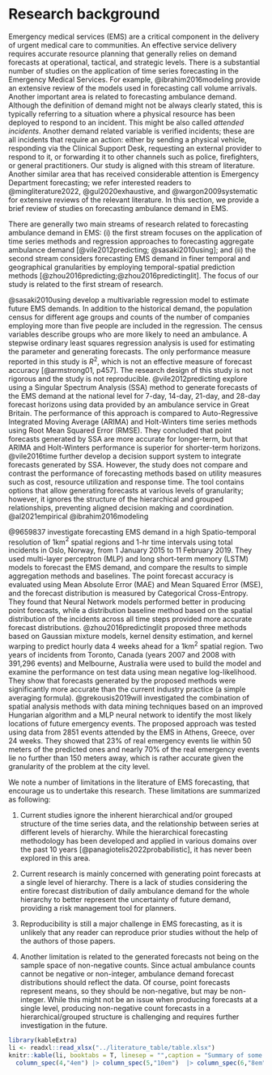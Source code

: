 # Research background {#sec-lit}

Emergency medical services (EMS) are a critical component in the delivery of urgent medical care to communities. An effective service delivery requires accurate resource planning that generally relies on demand forecasts at operational, tactical, and strategic levels. There is a substantial number of studies on the application of time series forecasting in the Emergency Medical Services. For example, @ibrahim2016modeling provide an extensive review of the models used in forecasting call volume arrivals. Another important area is related to forecasting ambulance demand. Although the definition of demand might not be always clearly stated, this is typically referring to a situation where a physical resource has been deployed to respond to an incident. This might be also called _attended incidents_. Another demand related variable is verified incidents; these are all incidents that require an action: either by sending a physical vehicle, responding via the Clinical Support Desk, requesting an external provider to respond to it, or forwarding it to other channels such as police, firefighters, or general practitioners. Our study is aligned with this stream of literature. Another similar area that has received considerable attention is Emergency Department forecasting; we refer interested readers to @mingliterature2022, @gul2020exhaustive, and @wargon2009systematic for extensive reviews of the relevant literature. In this section, we provide a brief review of studies on forecasting ambulance demand in EMS.

There are generally two main streams of research related to forecasting ambulance demand in EMS: (i) the first stream focuses on the application of time series methods and regression approaches to forecasting aggregate ambulance demand [@vile2012predicting; @sasaki2010using]; and (ii) the second stream considers forecasting EMS demand in finer temporal and geographical granularities by employing temporal-spatial prediction methods [@zhou2016predicting;@zhou2016predictinglit]. The focus of our study is related to the first stream of research.

@sasaki2010using develop a multivariable regression model to estimate future EMS demands. In addition to the historical demand, the population census for different age groups and counts of the number of companies employing more than five people are included in the regression. The census variables describe groups who are more likely to need an ambulance. A stepwise ordinary least squares regression analysis is used for estimating the parameter and generating forecasts. The only performance measure reported in this study is $R^2$, which is not an effective measure of forecast accuracy [@armstrong01, p457]. The research design of this study is not rigorous and the study is not reproducible. @vile2012predicting explore using a Singular Spectrum Analysis (SSA) method to generate forecasts of the EMS demand at the national level for 7-day, 14-day, 21-day, and 28-day forecast horizons using data provided by an ambulance service in Great Britain. The performance of this approach is compared to Auto-Regressive Integrated Moving Average (ARIMA) and Holt-Winters time series methods using Root Mean Squared Error (RMSE). They concluded that point forecasts generated by SSA are more accurate for longer-term, but that ARIMA and Holt-Winters performance is superior for shorter-term horizons. @vile2016time further develop a decision support system to integrate forecasts generated by SSA. However, the study does not compare and contrast the performance of forecasting methods based on utility measures such as cost, resource utilization and response time. The tool contains options that allow generating forecasts at various levels of granularity; however, it ignores the structure of the hierarchical and grouped relationships, preventing aligned decision making and coordination. @al2021empirical \textcolor{teal}{utilises data from the Welsh Ambulance Service to explore the forecast accuracy of four forecasting approaches: ARIMA, Holt Winters, Multiple Regression, and Singular Spectrum Analysis (SSA) in predicting call volume demand. The aim is to compare these approaches with the current method across various planning horizons (7 days, 30 days, and 90 days) for both total call volume and category-specific demand. Forecast accuracy performance is evaluated using root mean square error (RMSE) and mean absolute percentage error (MAPE). The findings indicate that ARIMA performs the best in predicting weekly and monthly demand. However, when it comes to long-term demand, the SSA method proves to be the most effective.} @ibrahim2016modeling \textcolor{teal}{conducted a case study to assess the effectiveness of multiple forecasting methods: the multiplicative univariate forecasting model (MU), univariate mixed-effects model (ME), bivariate mixed-effects model (BME1), and bivariate mixed-effects model (BME2). Call centre data were utilised to forecast for periods of 1, 7, and 14 days ahead, using only a limited dataset of 42 days. The performance of these forecasting methods was evaluated using two metrics: RMSE for point forecasts and coverage probability for the 95\% prediction interval. The findings indicate that the ME consistently produces the most accurate point forecasts. On the other hand, BME1 and BME2 demonstrate superior coverage probabilities when forecasting for one day or one week ahead. For a two-week leading period, MU shows better coverage probability.}

@9659837 investigate forecasting EMS demand in a high Spatio-temporal resolution of 1km$^2$ spatial regions and 1-hr time intervals using total incidents in Oslo, Norway, from 1 January 2015 to 11 February 2019. They used multi-layer perceptron (MLP) and long short-term memory (LSTM) models to forecast the EMS demand, and compare the results to simple aggregation methods and baselines. The point forecast accuracy is evaluated using Mean Absolute Error (MAE) and Mean Squared Error (MSE), and the forecast distribution is measured by Categorical Cross-Entropy. They found that Neural Network models performed better in producing point forecasts, while a distribution baseline method based on the spatial distribution of the incidents across all time steps provided more accurate forecast distributions. @zhou2016predictinglit proposed three methods based on Gaussian mixture models, kernel density estimation, and kernel warping to predict hourly data 4 weeks ahead for a 1km$^2$ spatial region. Two years of incidents from Toronto, Canada (years 2007 and 2008 with 391,296 events) and Melbourne, Australia were used to build the model and examine the performance on test data using mean negative log-likelihood. They show that forecasts generated by the proposed methods were significantly more accurate than the current industry practice (a simple averaging formula). @grekousis2019will investigated the combination of spatial analysis methods with data mining techniques based on an improved Hungarian algorithm and a MLP neural network to identify the most likely locations of future emergency events. The proposed approach was tested using data from 2851 events attended by the EMS in Athens, Greece, over 24 weeks. They showed that 23% of real emergency events lie within 50 meters of the predicted ones and nearly 70% of the real emergency events lie no further than 150 meters away, which is rather accurate given the granularity of the problem at the city level.

We note a number of limitations in the literature of EMS forecasting, that encourage us to undertake this research. These limitations are summarized as following:

1. Current studies ignore the inherent hierarchical and/or grouped structure of the time series data, and the relationship between series at different levels of hierarchy. While the hierarchical forecasting methodology has been developed and applied in various domains over the past 10 years [@panagiotelis2022probabilistic], it has never been explored in this area.

2. Current research is mainly concerned with generating point forecasts at a single level of hierarchy. There is a lack of studies considering the entire forecast distribution of daily ambulance demand for the whole hierarchy to better represent the uncertainty of future demand, providing a risk management tool for planners.

3. Reproducibility is still a major challenge in EMS forecasting, as it is unlikely that any reader can  reproduce prior studies without the help of the authors of those papers.

4. Another limitation is related to the generated forecasts not being on the sample space of non-negative counts. Since actual ambulance counts cannot be negative or non-integer, ambulance demand forecast distributions should reflect the data. Of course, point forecasts represent means, so they should be non-negative, but may be non-integer. While this might not be an issue when producing forecasts at a single level, producing non-negative count forecasts in a hierarchical/grouped structure is challenging and requires further investigation in the future.


```r
library(kableExtra)
li <- readxl::read_xlsx("../literature_table/table.xlsx")
knitr::kable(li, booktabs = T, linesep = "",caption = "Summary of some studies in forecasting FOR AMBULANCE SERVICES") |>  kableExtra::kable_styling(latex_options = c("scale_down","hold_position"), font_size =11) |> column_spec(3,"6em") |>
  column_spec(4,"4em") |> column_spec(5,"10em")  |> column_spec(6,"8em") |>  kableExtra::landscape()
```
